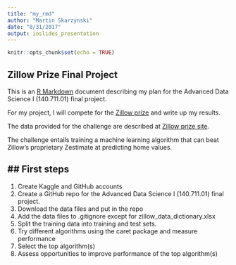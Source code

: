 ```yaml
---
title: "my_rmd"
author: "Martin Skarzynski"
date: "8/31/2017"
output: ioslides_presentation
---
```


```r
knitr::opts_chunk$set(echo = TRUE)
```

## Zillow Prize Final Project

This is an [R Markdown](http://rmarkdown.rstudio.com) document describing my plan for the Advanced Data Science I (140.711.01) final project.

For my project, I will compete for the [Zillow prize](https://www.zillow.com/promo/Zillow-prize/) and write up my results.

The data provided for the challenge are described at [Zillow prize site](https://www.zillow.com/promo/Zillow-prize/data).

The challenge entails training a machine learning algorithm that can beat Zillow's proprietary Zestimate at predicting home values.

## First steps
-----------
1. Create Kaggle and GitHub accounts
2. Create a GitHub repo for the Advanced Data Science I (140.711.01) final project.
3. Download the data files and put in the repo
4. Add the data files to .gitignore except for zillow_data_dictionary.xlsx
5. Split the training data into training and test sets.
6. Try different algorithms using the caret package and measure performance
7. Select the top algorithm(s)
8. Assess opportunities to improve performance of the top algorithm(s)



